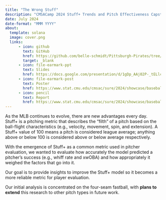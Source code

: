 ```yaml
---
title: "The Wrong Stuff"
description: "CMSACamp 2024 Stuff+ Trends and Pitch Effectiveness Capstone Project"
date: July 2024
date-format: "MMM YYYY"
about: 
  template: solana
  image: cover.png
  links:
      - icon: github
        text: GitHub
        href: https://github.com/belle-schmidt/Pittsburgh-Pirates/tree/main
        target: _blank
      - icon: file-earmark-ppt
        text: Slides
        href: https://docs.google.com/presentation/d/1gDp_AAj02P-_tELlcciAEF6Plji-aMmRPPjkIrz-4_I/edit#slide=id.g2e9241830c2_0_1457
      - icon: file-earmark-post
        text: Poster
        href: https://www.stat.cmu.edu/cmsac/sure/2024/showcase/baseball_pirates/poster.pdf
      - icon: pencil
        text: Report
        href: https://www.stat.cmu.edu/cmsac/sure/2024/showcase/baseball_pirates/report.html
---
```

As the MLB continues to evolve, there are new advantages every day. Stuff+ is a pitching metric that describes the "filth" of a pitch based on the ball-flight characteristics (e.g., velocity, movement, spin, and extension). A Stuff+ value of 100 means a pitch is considered league average; anything above or below 100 is considered above or below average respectively.

With the emergence of Stuff+ as a common metric used in pitcher evaluation, we wanted to evaluate how accurately the model predicted a pitcher’s success (e.g., whiff rate and xwOBA) and how appropriately it weighed the factors that go into it.

Our goal is to provide insights to improve the Stuff+ model so it becomes a more reliable metric for player evaluation.

Our initial analysis is concentrated on the four-seam fastball, with **plans to extend** this research to other pitch types in future work.

